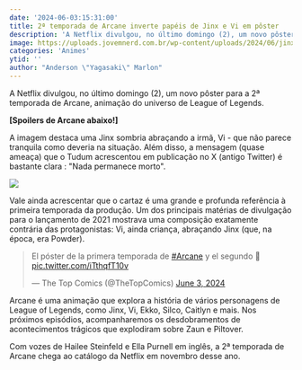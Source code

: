 ```yaml
---
date: '2024-06-03:15:31:00'
title: 2ª temporada de Arcane inverte papéis de Jinx e Vi em pôster
description: 'A Netflix divulgou, no último domingo (2), um novo pôster para a 2ª temporada de Arcane, animação do universo de League of Legends.'
image: https://uploads.jovemnerd.com.br/wp-content/uploads/2024/06/jinx_arcane__o5e0gs06.jpg
categories: 'Animes'
ytid: ''
author: "Anderson \"Yagasaki\" Marlon"
---
```


A Netflix divulgou, no último domingo (2), um novo pôster para a 2ª temporada de Arcane, animação do universo de League of Legends.

**[Spoilers de Arcane abaixo!]**

A imagem destaca uma Jinx sombria abraçando a irmã, Vi - que não parece tranquila como deveria na situação. Além disso, a mensagem (quase ameaça) que o Tudum acrescentou em publicação no X (antigo Twitter) é bastante clara : "Nada permanece morto".

![](https://uploads.jovemnerd.com.br/wp-content/uploads/2024/06/gpg58cvwiaaexus__q830b40lk-760x950.jpeg)

Vale ainda acrescentar que o cartaz é uma grande e profunda referência à primeira temporada da produção. Um dos principais matérias de divulgação para o lançamento de 2021 mostrava uma composição exatamente contrária das protagonistas: Vi, ainda criança, abraçando Jinx (que, na época, era Powder).

<blockquote class="twitter-tweet"><p lang="es" dir="ltr">El póster de la primera temporada de <a href="https://twitter.com/hashtag/Arcane?src=hash&amp;ref_src=twsrc%5Etfw">#Arcane</a> y el segundo 🥹 <a href="https://t.co/iTthqfT10v">pic.twitter.com/iTthqfT10v</a></p>&mdash; The Top Comics (@TheTopComics) <a href="https://twitter.com/TheTopComics/status/1797453652300628392?ref_src=twsrc%5Etfw">June 3, 2024</a></blockquote> <script async src="https://platform.twitter.com/widgets.js" charset="utf-8"></script>

Arcane é uma animação que explora a história de vários personagens de League of Legends, como Jinx, Vi, Ekko, Silco, Caitlyn e mais. Nos próximos episódios, acompanharemos os desdobramentos de acontecimentos trágicos que explodiram sobre Zaun e Piltover.

Com vozes de Hailee Steinfeld e Ella Purnell em inglês, a 2ª temporada de Arcane chega ao catálogo da Netflix em novembro desse ano.

